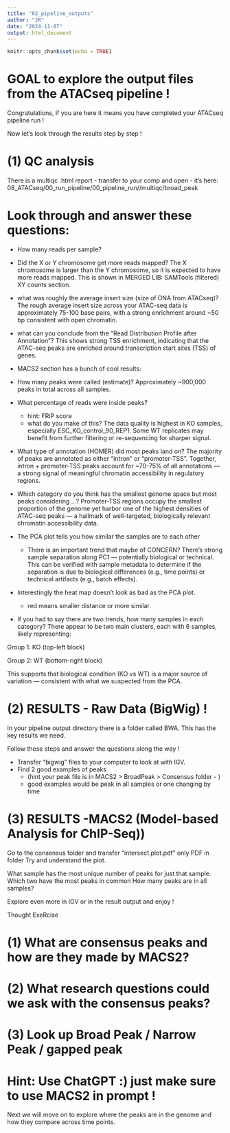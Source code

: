 ```yaml
---
title: "02_pipeline_outputs"
author: "JR"
date: "2024-11-07"
output: html_document
---
```


```r
knitr::opts_chunk$set(echo = TRUE)
```

# GOAL to explore the output files from the ATACseq pipeline !
Congratulations, if you are here it means you have completed your 
ATACseq pipeline run !

Now let's look through the results step by step !

# (1) QC analysis
There is a multiqc .html report - transfer to your comp and open - it's here:
08_ATACseq/00_run_pipeline/00_pipeline_run/<YOUR_PIPELINE_OUTPUT>/multiqc/broad_peak

# Look through and answer these questions:
- How many reads per sample?


- Did the X or Y chromosome get more reads mapped?
The X chromosome is larger than the Y chromosome, so it is expected to have more reads mapped.
This is shown in MERGED LIB: SAMTools (filtered) XY counts section.

- what was roughly the average insert size (size of DNA from ATACseq)?
The rough average insert size across your ATAC-seq data is approximately 75-100 base pairs,
with a strong enrichment around ~50 bp consistent with open chromatin.


- what can you conclude from the "Read Distribution Profile after Annotation"?
This shows strong TSS enrichment, indicating that the ATAC-seq peaks are enriched around transcription start sites (TSS) of genes.

* MACS2 section has a bunch of cool results:
- How many peaks were called (estimate)?
Approximately ~900,000 peaks in total across all samples.

- What percentage of reads were inside peaks?
    - hint: FRiP score
    - what do you make of this?
The data quality is highest in KO samples, especially ESC_KO_control_90_REP1.
Some WT replicates may benefit from further filtering or re-sequencing for sharper signal.

    
- What type of annotation (HOMER) did most peaks land on?
The majority of peaks are annotated as either “intron” or “promoter-TSS”.
Together, intron + promoter-TSS peaks account for ~70-75% of all annotations — a strong signal of meaningful chromatin accessibility in regulatory regions.

- Which category do you think has the smallest genome space but most peaks considering ...?
Promoter-TSS regions occupy the smallest proportion of the genome yet harbor one of the highest densities of ATAC-seq peaks —
a hallmark of well-targeted, biologically relevant chromatin accessibility data.

- The PCA plot tells you how similar the samples are to each other
    - There is an important trend that maybe of CONCERN?
There's strong sample separation along PC1 — potentially biological or technical.
This can be verified with sample metadata to determine
if the separation is due to biological differences (e.g., time points) or technical artifacts (e.g., batch effects).
    
- Interestingly the heat map doesn't look as bad as the PCA plot.
    - red means smaller distance or more similar.
- If you had to say there are two trends, how many samples in each category?
There appear to be two main clusters, each with 6 samples, likely representing:

Group 1: KO (top-left block)

Group 2: WT (bottom-right block)

This supports that biological condition (KO vs WT) is a major source of variation — consistent with what we suspected from the PCA.

# (2) RESULTS - Raw Data (BigWig) !
In your pipeline output directory there is a folder called BWA.
This has the key results we need.

Follow these steps and answer the questions along the way !

- Transfer "bigwig" files to your computer to look at with IGV.
- Find 2 good examples of peaks 
    - (hint your peak file is in MACS2 > BroadPeak > Consensus folder - )
    - good examples would be peak in all samples or one changing by time


# (3) RESULTS -MACS2 (Model-based Analysis for ChIP-Seq))

Go to the consensus folder and transfer "intersect.plot.pdf" only PDF in folder
Try and understand the plot.

What sample has the most unique number of peaks for just that sample.
Which two have the most peaks in common
How many peaks are in all samples?

Explore even more in IGV or in the result output and enjoy !

########### Thought ExeRcise ###########  

# (1) What are consensus peaks and how are they made by MACS2?

# (2) What research questions could we ask with the consensus peaks?

# (3) Look up Broad Peak / Narrow Peak / gapped peak 

# Hint: Use ChatGPT :) just make sure to use MACS2 in prompt !

Next we will move on to explore where the peaks are in the genome
and how they compare across time points. 




